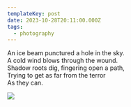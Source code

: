 ```yaml
---
templateKey: post
date: 2023-10-28T20:11:00.000Z
tags:
  - photography
---
```

An ice beam punctured a hole in the sky.<br/>
A cold wind blows through the wound.<br/>
Shadow roots dig, fingering open a path,<br/>
Trying to get as far from the terror<br/>
As they can.

![](../../assets/photos/20231028-IMG_7672.jpg)